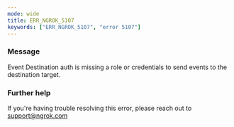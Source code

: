 ```yaml
---
mode: wide
title: ERR_NGROK_5107
keywords: ["ERR_NGROK_5107", "error 5107"]
---
```


### Message

Event Destination auth is missing a role or credentials to send events to the destination target.

### Further help

If you're having trouble resolving this error, please reach out to [support@ngrok.com](mailto:support@ngrok.com?subject=Help%20with%20ERR_NGROK_5107)
